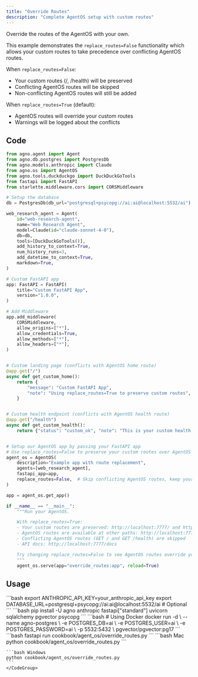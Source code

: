 ```yaml
---
title: "Override Routes"
description: "Complete AgentOS setup with custom routes"
---
```


Override the routes of the AgentOS with your own.

This example demonstrates the `replace_routes=False` functionality which allows your
custom routes to take precedence over conflicting AgentOS routes.

When `replace_routes=False`:
- Your custom routes (/, /health) will be preserved
- Conflicting AgentOS routes will be skipped
- Non-conflicting AgentOS routes will still be added

When `replace_routes=True` (default):
- AgentOS routes will override your custom routes
- Warnings will be logged about the conflicts

## Code

```python cookbook/agent_os/override_routes.py
from agno.agent import Agent
from agno.db.postgres import PostgresDb
from agno.models.anthropic import Claude
from agno.os import AgentOS
from agno.tools.duckduckgo import DuckDuckGoTools
from fastapi import FastAPI
from starlette.middleware.cors import CORSMiddleware

# Setup the database
db = PostgresDb(db_url="postgresql+psycopg://ai:ai@localhost:5532/ai")

web_research_agent = Agent(
    id="web-research-agent",
    name="Web Research Agent",
    model=Claude(id="claude-sonnet-4-0"),
    db=db,
    tools=[DuckDuckGoTools()],
    add_history_to_context=True,
    num_history_runs=3,
    add_datetime_to_context=True,
    markdown=True,
)

# Custom FastAPI app
app: FastAPI = FastAPI(
    title="Custom FastAPI App",
    version="1.0.0",
)

# Add Middleware
app.add_middleware(
    CORSMiddleware,
    allow_origins=["*"],
    allow_credentials=True,
    allow_methods=["*"],
    allow_headers=["*"],
)


# Custom landing page (conflicts with AgentOS home route)
@app.get("/")
async def get_custom_home():
    return {
        "message": "Custom FastAPI App",
        "note": "Using replace_routes=True to preserve custom routes",
    }


# Custom health endpoint (conflicts with AgentOS health route)
@app.get("/health")
async def get_custom_health():
    return {"status": "custom_ok", "note": "This is your custom health endpoint"}


# Setup our AgentOS app by passing your FastAPI app
# Use replace_routes=False to preserve your custom routes over AgentOS routes
agent_os = AgentOS(
    description="Example app with route replacement",
    agents=[web_research_agent],
    fastapi_app=app,
    replace_routes=False,  # Skip conflicting AgentOS routes, keep your custom routes
)

app = agent_os.get_app()

if __name__ == "__main__":
    """Run your AgentOS.

    With replace_routes=True:
    - Your custom routes are preserved: http://localhost:7777/ and http://localhost:7777/health
    - AgentOS routes are available at other paths: http://localhost:7777/sessions, etc.
    - Conflicting AgentOS routes (GET / and GET /health) are skipped
    - API docs: http://localhost:7777/docs

    Try changing replace_routes=False to see AgentOS routes override your custom ones.
    """
    agent_os.serve(app="override_routes:app", reload=True)

```

## Usage

<Steps>
  <Snippet file="create-venv-step.mdx" />

  <Step title="Set Environment Variables">
    ```bash
    export ANTHROPIC_API_KEY=your_anthropic_api_key
    export DATABASE_URL=postgresql+psycopg://ai:ai@localhost:5532/ai  # Optional
    ```
  </Step>

  <Step title="Install libraries">
    ```bash
    pip install -U agno anthropic fastapi["standard"] uvicorn sqlalchemy pgvector psycopg
    ```
  </Step>

  <Step title="Setup PostgreSQL Database">
    ```bash
    # Using Docker
    docker run -d \
      --name agno-postgres \
      -e POSTGRES_DB=ai \
      -e POSTGRES_USER=ai \
      -e POSTGRES_PASSWORD=ai \
      -p 5532:5432 \
      pgvector/pgvector:pg17
    ```
  </Step>

  <Step title="Run Example with FastAPI CLI">
    ```bash
    fastapi run cookbook/agent_os/override_routes.py
    ```
  </Step>

  <Step title="Run Example with Python">
    <CodeGroup>
    ```bash Mac
    python cookbook/agent_os/override_routes.py
    ```

    ```bash Windows
    python cookbook/agent_os/override_routes.py
    ```
    </CodeGroup>
  </Step>
</Steps>
